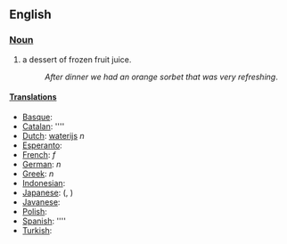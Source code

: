 ==English==
=== [[Noun]] ===
#a dessert of frozen fruit juice.
#:''After dinner we had an orange sorbet that was very refreshing''.

====[[Translation]]s====
*[[Basque]]: [[]]
*[[Catalan]]: [[]] ''''
*[[Dutch]]: [[waterijs]] ''n''
*[[Esperanto]]: [[]]
*[[French]]: [[]] ''f''
*[[German]]: [[]] ''n''
*[[Greek]]: [[]] ''n''
*[[Indonesian]]: [[]]
*[[Japanese]]: [[]] (, )
*[[Javanese]]: [[]]
*[[Polish]]: [[]]
*[[Spanish]]: [[]] ''''
*[[Turkish]]: [[]]